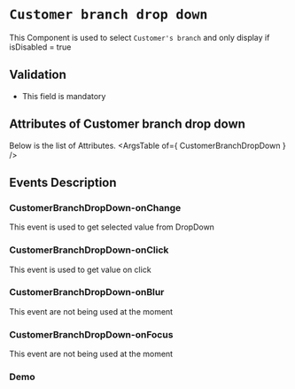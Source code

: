 <!-- Custom-MDX-Documentation.mdx -->

# `Customer branch drop down`

This Component is used to select `Customer's branch` and only display if isDisabled = true

## Validation 
- This field is mandatory

## Attributes of Customer branch drop down
Below is the list of Attributes.
<ArgsTable of={ CustomerBranchDropDown } /> 

## Events Description

### CustomerBranchDropDown-onChange

This event is used to get selected value from DropDown

### CustomerBranchDropDown-onClick

This event is used to get value on click

### CustomerBranchDropDown-onBlur

This event are not being used at the moment

### CustomerBranchDropDown-onFocus

This event are not being used at the moment

### Demo

<Canvas>
<Story id="customerbranchdropdown--primary" />
</Canvas>

 